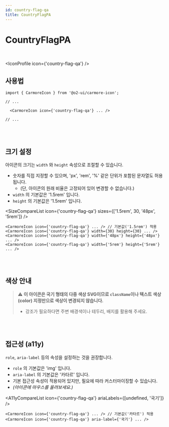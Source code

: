 ```yaml
---
id: country-flag-qa
title: CountryFlagPA
---
```




# CountryFlagPA

<br />

<IconProfile icon={'country-flag-qa'} />

## 사용법

```tsx
import { CarmoreIcon } from '@o2-ui/carmore-icon';

// ...

  <CarmoreIcon icon={'country-flag-qa'} ... />

// ...
```

<br />
<br />

## 크기 설정

아이콘의 크기는 `width` 와 `height` 속성으로 조절할 수 있습니다.

- 숫자를 직접 지정할 수 있으며, 'px', 'rem', '%' 같은 단위가 포함된 문자열도 허용됩니다.
  - (단, 아이콘의 원래 비율은 고정되어 있어 변경할 수 없습니다.)
- `width` 의 기본값은 '1.5rem' 입니다.
- `height` 의 기본값은 '1.5rem' 입니다.

<SizeCompareList icon={'country-flag-qa'} sizes={['1.5rem', 30, '48px', '5rem']} />

```tsx
<CarmoreIcon icon={'country-flag-qa'} ... /> // 기본값('1.5rem') 적용
<CarmoreIcon icon={'country-flag-qa'} width={30} height={30} ... />
<CarmoreIcon icon={'country-flag-qa'} width={'48px'} height={'48px'} ... />
<CarmoreIcon icon={'country-flag-qa'} width={'5rem'} height={'5rem'} ... />
```

<br />
<br />

## 색상 안내

> ⚠️ <b>이 아이콘은 국기 형태의 다중 색상 SVG이므로 `className`이나 텍스트 색상(color) 지정만으로 색상이 변경되지 않습니다. </b>
>
> - 강조가 필요하다면 주변 배경색이나 테두리, 배지를 활용해 주세요.

<br />
<br />

## 접근성 (a11y)

`role`, `aria-label` 등의 속성을 설정하는 것을 권장합니다.

- `role` 의 기본값은 'img' 입니다.
- `aria-label` 의 기본값은 '카타르' 입니다.
- 기본 접근성 속성이 적용되어 있지만, 필요에 따라 커스터마이징할 수 있습니다.
- _(아이콘에 마우스를 올려보세요.)_

<A11yCompareList icon={'country-flag-qa'} ariaLabels={[undefined, '국기']} />

```tsx
<CarmoreIcon icon={'country-flag-qa'} ... /> // 기본값('카타르') 적용
<CarmoreIcon icon={'country-flag-qa'} aria-label={'국기'} ... />
```
